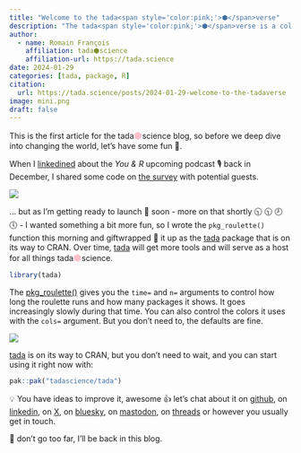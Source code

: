 ```yaml
---
title: "Welcome to the tada<span style='color:pink;'>⬢</span>verse"
description: "The tada<span style='color:pink;'>⬢</span>verse is a collection of 1 opinionated package for tada<span style='color:pink;'>⬢</span>science. Developed by the tada<span style='color:pink;'>⬢</span>science team of 😷 1, the tada<span style='color:pink;'>⬢</span>verse is built to flip and spin data 📊 into tada 🎉."
author:
  - name: Romain François
    affiliation: tada⬢science
    affiliation-url: https://tada.science
date: 2024-01-29
categories: [tada, package, R]
citation: 
  url: https://tada.science/posts/2024-01-29-welcome-to-the-tadaverse
image: mini.png
draft: false
---
```


This is the first article for the tada[⬢]{style="color:pink; font-size: 120%"}science blog, so before we deep dive into changing the world, let's have some fun 🛝.

When I [linkedined](https://www.linkedin.com/posts/romain-francois_im-happy-to-share-so-lets-do-some-activity-7142468020257386496-ZjC_) about the *You & R* upcoming podcast 🎙️ back in December, I shared some code on [the survey](https://bit.ly/you-and-R) with potential guests.

![](survey.png){fig-align="center"}

... but as I'm getting ready to launch 🚀 soon - more on that shortly 🕥 🕥 🕗 🕔 - I wanted something a bit more fun, so I wrote the `pkg_roulette()` function this morning and giftwrapped 🎁 it up as the [tada](https://tada.tada.science) package that is on its way to CRAN. Over time, [tada](https://tada.tada.science) will get more tools and will serve as a host for all things tada[⬢]{style="color:pink; font-size: 120%"}science.

```r
library(tada)
```

The [pkg_roulette()](http://tada.tada.science/reference/pkg_roulette.html) gives you the `time=` and `n=` arguments to control how long the roulette runs and how many packages it shows. It goes increasingly slowly during that time. You can also control the colors it uses with the `cols=` argument. But you don't need to, the defaults are fine.

![](roulette.gif)

[tada](https://tada.tada.science) is on its way to CRAN, but you don't need to wait, and you can start using it right now with:

```r
pak::pak("tadascience/tada")
```

💡 You have ideas to improve it, awesome 👍 let's chat about it on [github](https://github.com/tadascience/tada), on [linkedin](https://www.linkedin.com/posts/romain-francois_welcome-to-the-tadaverse-i-played-activity-7157690935936499713-gxoA), on [X](https://x.com/romain_francois/status/1751951394439913520?s=20), on [bluesky](https://bsky.app/profile/romainfrancois.bsky.social/post/3kk4ov2vgs52v), on [mastodon](https://mastodon.social/@romainfrancois/111839335940660715), on [threads](https://www.threads.net/@romain_francois) or however you usually get in touch.

🦘 don't go too far, I'll be back in this blog.
